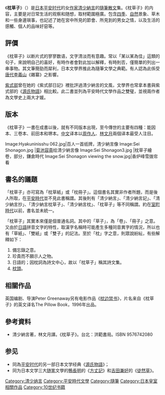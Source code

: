 {{古籍
|image = [[File:Sei_Shonagon2.jpg|清少纳言像]]
|全名 = 
|原名 = {{lang|ja|枕草子(まくらのそうし)}}
|別名 = 清少納言記、清少納言抄
|撰者 = [[清少纳言|清少纳言]]
|託名作者 =
|編集者 = 
|輯錄者 = 
|文字 = [[日语|日语]]
|國家 = {{JPN}}
|成書年代 = [[平安时代|平安时代]]中期
|亡佚年代 = 
|偽託年代 = 
|注解者 = 清少納言枕草紙抄（加藤磐斋，1674年）<br />
枕草子春曙抄（北村季吟，1674年以後） <br />
 枕草紙旁註（岡西惟中，1681年） 
 |篇數 = 
|原書篇數 = 
|今本篇數 = 
|卷數 =
|原書卷數 = 
|今本卷數 =
|章回 = 
|最初著錄 = 
|版本 = 能因本、三卷本、前田本和堺本
|分類 = 
}}
《'''枕草子'''》（{{jpn|j=枕草子|hg=まくらのそうし|rm=Makura no Sōshi|link=no}}）是[[日本|日本]][[平安时代|平安时代]]的女[[作家|作家]][[清少納言|清少納言]]的[[隨筆|隨筆]][[散文|散文]]集。《枕草子》的内容，主要是对日常生活的观察和随想，取材範圍極廣。包含[[四季|四季]]、[[自然|自然]]景象、草木和一些身邊瑣事，也記述了她在宮中所見的節會、所見到的男女之情，以及生活的感觸、個人的品味好惡等。

==評價==
《枕草子》以断片式的寥寥数语，文字清淡而有意趣。常以「某以某為佳」這類的句子，來說明自己的喜好，有時作者會對此加以解釋，有時則否，僅簡單的列出一串事物。其文筆簡勁而犀利，日本文學界推此為隨筆文學之典範。有人認為此係受[[唐代|唐代]][[李義山|李義山]]《雜纂》之影響。

{{Wikisourcelang|cn|义山杂纂}}

[[紫式部|紫式部]]曾在她的《紫式部日記》裡批評過清少納言的文風，文學界也常拿本書與紫式部的《[[源氏物語|源氏物語]]》相比較。此二書並列為平安時代文學作品之雙璧，並視兩作者為文學史上兩大才媛。

{{Gallery
|title=枕草子繪卷
|footer=
|width=290
|height=200
|lines=1
|File:Pillow Book Illustrated1.JPG|
|File:Pillow Book Illustrated2.JPG|
|File:Pillow Book Illustrated5.JPG|
}}

==版本==
《枕草子》一書在成書以後，就有不同版本出現，至今傳世的主要有四種：能因本、三卷本、前田本和堺本。[[中文|中文]]译本以[[周作人|周作人]]、[[林文月|林文月]]兩個译本最受人注目。

<gallery widths="180px" heights="230px" perrow="4">
Image:Hyakuninisshu 062.jpg|百人一首纸牌，清少納言像
Image:Sei Shonagon.jpg |[[菊池容斋|菊池容斋]]绘清少納言像
Image:Sei Shonagon3.jpg |枕草子繪卷，部分，鎌倉時代
Image:Sei Shonagon viewing the snow.jpg|香炉峰雪拨帘看
</gallery>

==書名的議題==
「枕草子」亦可寫為「枕草紙」或「枕冊子」。這個書名其實非作者所題，而是後人所取，在[[平安時代|平安時代]]並不見此書稱謂。其後則有「清少納言」、「清少納言記」、「清少納言抄」、「清少納言枕草子」、「清少納言枕」、「枕草子」等不同稱謂。約在[[室町時代|室町時代]]以前，書名並未統一。

「枕草子」其實本來僅是個普通名詞。其中的「草子」，為「卷」、「冊子」之意。又由於[[日語|日語]]拼音文字的特性，取漢字名稱時可能產生多種同音異字的情況，所以也有「草紙」、「雙紙」或「雙子」的記法。至於「枕」字之意，則眾說紛紜，有些解釋如下：
#備忘錄之意。
#珍貴而不願示人之物。
#日語的{{lang|ja|{{tsl|ja|枕詞|枕詞}}（まくらことば）}}；因枕詞為詩文中心，故以「枕草子」稱其詩文集。
#[[枕頭|枕頭]]。


==相關作品==
英国编剧、导演Peter Greenaway另有电影作品《[[枕边禁书|枕边禁书]]》，片名来自《枕草子》的英文译名The Pillow Book，1996年出品。

==參考資料==
*清少納言著，林文月譯。《枕草子》。台北：洪範書局。ISBN 9576742080

== 参见 ==
{{Wikisourcelang|ja|枕草子}}
* 同為[[平安时代|平安时代]]的另一部日本文学经典《[[源氏物語|源氏物語]]》；
* 同为日本文学三大[[随笔|随笔]]文學的[[鴨長明|鴨長明]]的《[[方丈記|方丈記]]》和[[吉田兼好|吉田兼好]]的《[[徒然草|徒然草]]》。

{{Authority control}}
[[Category:清少纳言|Category:清少纳言]]
[[Category:平安時代文學|Category:平安時代文學]]
[[Category:隨筆|Category:隨筆]]
[[Category:日本皇室相關作品|Category:日本皇室相關作品]]
[[Category:10世纪书籍|Category:10世纪书籍]]